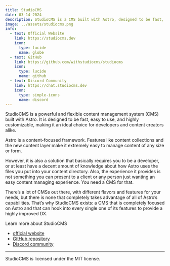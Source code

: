 ---
title: StudioCMS
date: 03-14-2024
description: StudioCMS is a CMS built with Astro, designed to be fast, flexible, and easy to use.
image: ../assets/studiocms.png
info:
  - text: Official Website
    link: https://studiocms.dev
    icon:
      type: lucide
      name: globe
  - text: GitHub
    link: https://github.com/withstudiocms/studiocms
    icon:
      type: lucide
      name: github
  - text: Discord Community
    link: https://chat.studiocms.dev
    icon:
      type: simple-icons
      name: discord
---

StudioCMS is a powerful and flexible content management system (CMS) built with Astro. It is designed to be fast, easy to use, and highly customizable, making it an ideal choice for developers and content creators alike.

Astro is a content-focused framework. Features like content collections and the new content layer make it extremely easy to manage content of any size or form.

However, it is also a solution that basically requires you to be a developer, or at least have a decent amount of knowledge about how Astro uses the files you put into your content directory. Also, the experience it provides is not something you can present to a client or any person just wanting an easy content managing experience. You need a CMS for that.

There’s a lot of CMSs out there, with different flavors and features for your needs, but there is none that completely takes advantage of all of Astro’s capabilities. That’s why StudioCMS exists: a CMS that is completely focused on Astro and that can hook into every single one of its features to provide a highly improved DX.

Learn more about StudioCMS
- [official website](https://studiocms.dev) 
- [GitHub repository](https://github.com/withstudiocms/studiocms)
- [Discord community](https://chat.studiocms.dev)

---

StudioCMS is licensed under the MIT license.